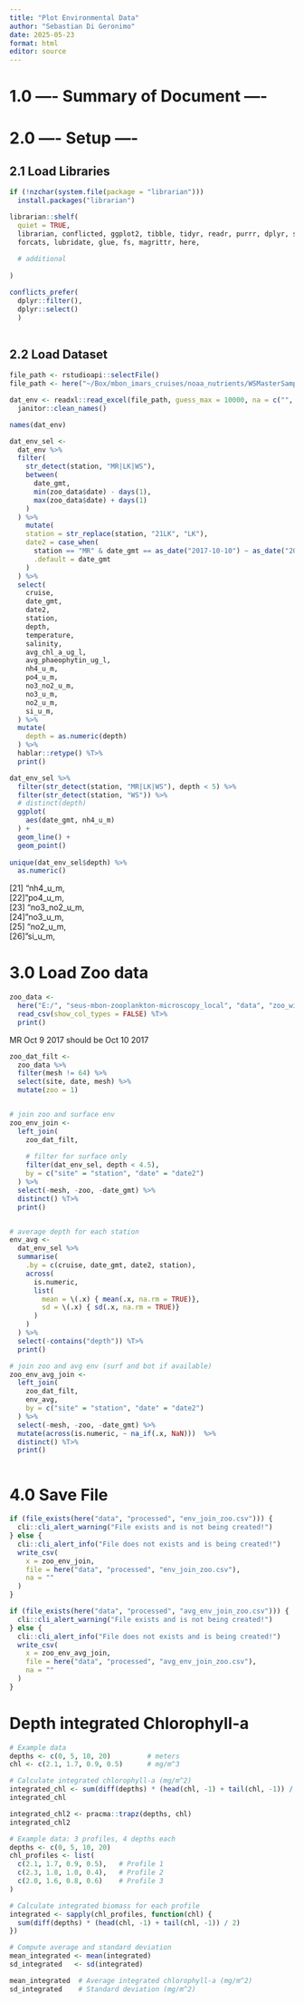 ```yaml
---
title: "Plot Environmental Data"
author: "Sebastian Di Geronimo"
date: 2025-05-23
format: html
editor: source
---
```


# 1.0 ---- Summary of Document ----



# 2.0 ---- Setup ----


## 2.1 Load Libraries

```r
if (!nzchar(system.file(package = "librarian"))) 
  install.packages("librarian")

librarian::shelf(
  quiet = TRUE,
  librarian, conflicted, ggplot2, tibble, tidyr, readr, purrr, dplyr, stringr,
  forcats, lubridate, glue, fs, magrittr, here,
  
  # additional
  
)

conflicts_prefer(
  dplyr::filter(), 
  dplyr::select()
  )
  

```

## 2.2 Load Dataset

```r
file_path <- rstudioapi::selectFile()
file_path <- here("~/Box/mbon_imars_cruises/noaa_nutrients/WSMasterSampleLog(Updated 12-11-24).xlsx")

dat_env <- readxl::read_excel(file_path, guess_max = 10000, na = c("", "NA")) %>%
  janitor::clean_names()

names(dat_env)
```



```r
dat_env_sel <- 
  dat_env %>%
  filter(
    str_detect(station, "MR|LK|WS"),
    between(
      date_gmt,
      min(zoo_data$date) - days(1),
      max(zoo_data$date) + days(1)
    )
  ) %>%
    mutate(
    station = str_replace(station, "21LK", "LK"),
    date2 = case_when(
      station == "MR" & date_gmt == as_date("2017-10-10") ~ as_date("2017-10-09"),
      .default = date_gmt
    )
  ) %>%
  select(
    cruise,
    date_gmt,
    date2,
    station,
    depth,
    temperature,
    salinity,
    avg_chl_a_ug_l,
    avg_phaeophytin_ug_l,
    nh4_u_m,
    po4_u_m,
    no3_no2_u_m,
    no3_u_m,
    no2_u_m,
    si_u_m,
  ) %>%
  mutate(
    depth = as.numeric(depth)
  ) %>% 
  hablar::retype() %T>% 
  print()

dat_env_sel %>%
  filter(str_detect(station, "MR|LK|WS"), depth < 5) %>%
  filter(str_detect(station, "WS")) %>%
  # distinct(depth) 
  ggplot(
    aes(date_gmt, nh4_u_m)
  ) +
  geom_line() +
  geom_point()
  
unique(dat_env_sel$depth) %>%
  as.numeric()
```

[21] "nh4_u_m,                                                
[22] "po4_u_m,                                                
[23] "no3_no2_u_m,                                            
[24] "no3_u_m,                                                
[25] "no2_u_m,                                                
[26] "si_u_m, 


# 3.0 Load Zoo data

```r
zoo_data <-
  here("E:/", "seus-mbon-zooplankton-microscopy_local", "data", "zoo_wide.csv") %>%
  read_csv(show_col_types = FALSE) %T>% 
  print()

```

MR Oct 9 2017 should be Oct 10 2017

```r
zoo_dat_filt <- 
  zoo_data %>%
  filter(mesh != 64) %>%
  select(site, date, mesh) %>%
  mutate(zoo = 1)


# join zoo and surface env
zoo_env_join <-
  left_join(
    zoo_dat_filt,
    
    # filter for surface only
    filter(dat_env_sel, depth < 4.5),
    by = c("site" = "station", "date" = "date2")
  ) %>%
  select(-mesh, -zoo, -date_gmt) %>%
  distinct() %T>% 
  print()


# average depth for each station
env_avg <- 
  dat_env_sel %>%
  summarise(
    .by = c(cruise, date_gmt, date2, station),
    across(
      is.numeric,
      list(
        mean = \(.x) { mean(.x, na.rm = TRUE)},
        sd = \(.x) { sd(.x, na.rm = TRUE)}
      )
    )
  ) %>%
  select(-contains("depth")) %T>% 
  print()

# join zoo and avg env (surf and bot if available)
zoo_env_avg_join <-
  left_join(
    zoo_dat_filt,
    env_avg,
    by = c("site" = "station", "date" = "date2")
  ) %>%
  select(-mesh, -zoo, -date_gmt) %>%
  mutate(across(is.numeric, ~ na_if(.x, NaN)))  %>%
  distinct() %T>%
  print()



```

# 4.0 Save File

```r
if (file_exists(here("data", "processed", "env_join_zoo.csv"))) {
  cli::cli_alert_warning("File exists and is not being created!")
} else {
  cli::cli_alert_info("File does not exists and is being created!")
  write_csv(
    x = zoo_env_join,
    file = here("data", "processed", "env_join_zoo.csv"),
    na = ""
  )
}

if (file_exists(here("data", "processed", "avg_env_join_zoo.csv"))) {
  cli::cli_alert_warning("File exists and is not being created!")
} else {
  cli::cli_alert_info("File does not exists and is being created!")
  write_csv(
    x = zoo_env_avg_join,
    file = here("data", "processed", "avg_env_join_zoo.csv"),
    na = ""
  )
}
```
# Depth integrated Chlorophyll-a

```r
# Example data
depths <- c(0, 5, 10, 20)         # meters
chl <- c(2.1, 1.7, 0.9, 0.5)      # mg/m^3

# Calculate integrated chlorophyll-a (mg/m^2)
integrated_chl <- sum(diff(depths) * (head(chl, -1) + tail(chl, -1)) / 2)
integrated_chl

integrated_chl2 <- pracma::trapz(depths, chl)
integrated_chl2

# Example data: 3 profiles, 4 depths each
depths <- c(0, 5, 10, 20)
chl_profiles <- list(
  c(2.1, 1.7, 0.9, 0.5),   # Profile 1
  c(2.3, 1.8, 1.0, 0.4),   # Profile 2
  c(2.0, 1.6, 0.8, 0.6)    # Profile 3
)

# Calculate integrated biomass for each profile
integrated <- sapply(chl_profiles, function(chl) {
  sum(diff(depths) * (head(chl, -1) + tail(chl, -1)) / 2)
})

# Compute average and standard deviation
mean_integrated <- mean(integrated)
sd_integrated   <- sd(integrated)

mean_integrated  # Average integrated chlorophyll-a (mg/m^2)
sd_integrated    # Standard deviation (mg/m^2)

```

